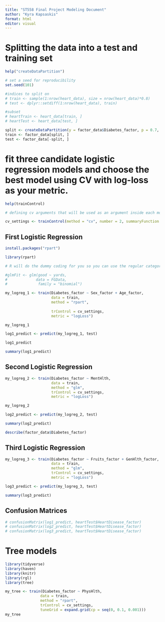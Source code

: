 ```yaml
---
title: "ST558 Final Project Modeling Document"
author: "Kyra Kapsaskis"
format: html
editor: visual
---
```


# Splitting the data into a test and training set

```r
help("createDataPartition")
```


```r
# set a seed for reproducibility
set.seed(101)

#indices to split on
# train <- sample(1:nrow(heart_data), size = nrow(heart_data)*0.8)
# test <- dplyr::setdiff(1:nrow(heart_data), train)

#subset
# heartTrain <- heart_data[train, ]
# heartTest <- heart_data[test, ]

split <- createDataPartition(y = factor_data$Diabetes_factor, p = 0.7, list = FALSE)
train <- factor_data[split, ]
test <- factor_data[-split, ]


```

# fit three candidate logistic regression models and choose the best model using CV with log-loss as your metric.

```r
help(trainControl)
```


```r
# defining cv arguments that will be used as an argument inside each model function

cv_settings <- trainControl(method = "cv", number = 2, summaryFunction = mnLogLoss, classProbs = TRUE) #need to change this to five
```

## First Logistic Regression
```r
install.packages("rpart")
```
```r
library(rpart)
```



```r
# R will do the dummy coding for you so you can use the regular categorical variables, not dummy. use factor variables

#glmFit <- glm(good ~ yards, 
#             data = FGData, 
#              family = "binomial")

my_logreg_1 <- train(Diabetes_factor ~ Sex_factor + Age_factor, 
                     data = train, 
                     method = "rpart",
                      
                     trControl = cv_settings,
                     metric = "logLoss")

```

```r
my_logreg_1
```

```r
log1_predict <- predict(my_logreg_1, test)
```

```r
log1_predict
```

```r
summary(log1_predict)
```

## Second Logistic Regression


```r

my_logreg_2 <- train(Diabetes_factor ~ MentHlth, 
                     data = train, 
                     method = "glm", 
                     trControl = cv_settings,
                     metric = "logLoss")

my_logreg_2

log2_predict <- predict(my_logreg_2, test)

summary(log2_predict)

```
```r
describe(factor_data$Diabetes_factor)
```

## Third Logistic Regression

```r

my_logreg_3 <- train(Diabetes_factor ~ Fruits_factor + GenHlth_factor, 
                     data = train, 
                     method = "glm", 
                     trControl = cv_settings,
                     metric = "logLoss")

log3_predict <- predict(my_logreg_3, test)

summary(log3_predict)
```

## Confusion Matrices

```r
# confusionMatrix(log1_predict, heartTest$HeartDisease_factor)
# confusionMatrix(log2_predict, heartTest$HeartDisease_factor)
# confusionMatrix(log3_predict, heartTest$HeartDisease_factor)
```


# Tree models

```r
library(tidyverse)
library(haven)
library(knitr)
library(rgl)
library(tree)
```

```r
my_tree <- train(Diabetes_factor ~ PhysHlth, 
                data = train, 
                method = "rpart", 
                trControl = cv_settings,  
                tuneGrid = expand.grid(cp = seq(0, 0.1, 0.001)))
my_tree
```



